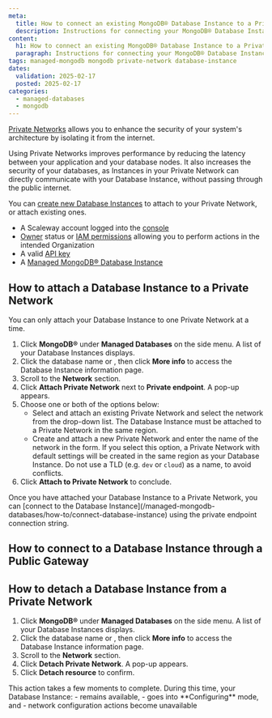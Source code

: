 ```yaml
---
meta:
  title: How to connect an existing MongoDB® Database Instance to a Private Network
  description: Instructions for connecting your MongoDB® Database Instance over a Private Network.
content:
  h1: How to connect an existing MongoDB® Database Instance to a Private Network
  paragraph: Instructions for connecting your MongoDB® Database Instance over a Private Network.
tags: managed-mongodb mongodb private-network database-instance
dates:
  validation: 2025-02-17
  posted: 2025-02-17
categories:
  - managed-databases
  - mongodb
---
```


[Private Networks](/vpc/concepts/#private-networks) allows you to enhance the security of your system's architecture by isolating it from the internet.

Using Private Networks improves performance by reducing the latency between your application and your database nodes. It also increases the security of your databases, as Instances in your Private Network can directly communicate with your Database Instance, without passing through the public internet.

You can [create new Database Instances](/managed-mongodb-databases/how-to/create-a-database-instance) to attach to your Private Network, or attach existing ones.

<Macro id="requirements" />

- A Scaleway account logged into the [console](https://console.scaleway.com)
- [Owner](/iam/concepts/#owner) status or [IAM permissions](/iam/concepts/#permission) allowing you to perform actions in the intended Organization
- A valid [API key](/iam/how-to/create-api-keys/)
- A [Managed MongoDB® Database Instance](/managed-mongodb-databases/how-to/create-a-database-instance)

## How to attach a Database Instance to a Private Network

<Message type="note">
  You can only attach your Database Instance to one Private Network at a time.
</Message>

1. Click **MongoDB®** under **Managed Databases** on the side menu. A list of your Database Instances displays.
2. Click the database name or <Icon name="more" />, then click **More info** to access the Database Instance information page.
3. Scroll to the **Network** section.
4. Click **Attach Private Network** next to **Private endpoint**. A pop-up appears.
5. Choose one or both of the options below:
    - Select and attach an existing Private Network and select the network from the drop-down list.
        <Message type="important">
          The Database Instance must be attached to a Private Network in the same region.
        </Message>
    - Create and attach a new Private Network and enter the name of the network in the form.
        <Message type="important">
          If you select this option, a Private Network with default settings will be created in the same region as your Database Instance. Do not use a TLD (e.g. `dev` or `cloud`) as a name, to avoid conflicts.
        </Message>
6. Click **Attach to Private Network** to conclude.

<Message type="tip">
Once you have attached your Database Instance to a Private Network, you can [connect to the Database Instance](/managed-mongodb-databases/how-to/connect-database-instance) using the private endpoint connection string.
</Message>

## How to connect to a Database Instance through a Public Gateway

<Macro id="ssh-bastion-mdb" />

## How to detach a Database Instance from a Private Network

1. Click **MongoDB®** under **Managed Databases** on the side menu. A list of your Database Instances displays.
2. Click the database name or <Icon name="more" />, then click **More info** to access the Database Instance information page.
3. Scroll to the **Network** section.
4. Click **Detach Private Network**. A pop-up appears.
5. Click **Detach resource** to confirm.

<Message type="note">
This action takes a few moments to complete. During this time, your Database Instance:
  - remains available,
  - goes into **Configuring** mode, and
  - network configuration actions become unavailable
</Message>